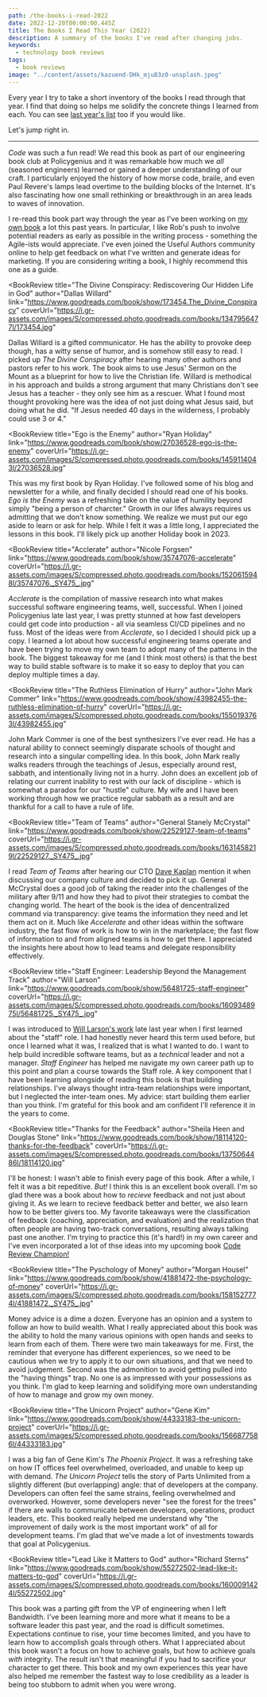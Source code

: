 ```yaml
---
path: /the-books-i-read-2022
date: 2022-12-20T00:00:00.445Z
title: The Books I Read This Year (2022)
description: A summary of the books I've read after changing jobs.
keywords:
  - technology book reviews
tags:
  - book reviews
image: "../content/assets/kazuend-DHk_mju83z0-unsplash.jpeg"
---
```


Every year I try to take a short inventory of the books I read through that year. I find that doing so helps me solidify the concrete things I learned from each. You can see [last year's list](/blog/the-books-i-read-this-year-2021) too if you would like.

Let's jump right in.

---


<BookReview title="Code: The Hidden Language of Computer Hardware and Software" 
  author="Frank Herbert" 
  link="https://www.goodreads.com/book/show/44882.Code" 
  coverUrl="https://i.gr-assets.com/images/S/compressed.photo.goodreads.com/books/1328830222l/44882.jpg">

_Code_ was such a fun read! We read this book as part of our engineering book club at Policygenius and it was remarkable how much we _all_ (seasoned engineers) learned or gained a deeper understanding of our craft. I particularly enjoyed the history of how 
morse code, braile, and even Paul Revere's lamps lead overtime to the building blocks of the Internet. It's also fascinating how one small rethinking or breakthrough in an area leads to waves of innovation.

</BookReview>

<BookReview title="Write Useful Books" 
  author="Rob Fitzpatrick" 
  link="https://www.goodreads.com/book/show/58482658-write-useful-books" 
  coverUrl="https://i.gr-assets.com/images/S/compressed.photo.goodreads.com/books/1625372113l/58482658._SY475_.jpg">

I re-read this book part way through the year as I've been working on [my own book](https://dangoslen.me/book) a lot this past years. In particular, I like Rob's push to involve potential readers as early as possible in the writing process - something the Agile-ists would appreciate. I've even joined
the Useful Authors community online to help get feedback on what I've written and generate ideas for marketing. If you are considering writing a book, I highly recommend this one as a guide.

</BookReview>

<BookReview title="The Divine Conspiracy: Rediscovering Our Hidden Life in God"
  author="Dallas Willard"
  link="https://www.goodreads.com/book/show/173454.The_Divine_Conspiracy"
  coverUrl="https://i.gr-assets.com/images/S/compressed.photo.goodreads.com/books/1347956477l/173454.jpg"
>

Dallas Willard is a gifted communicator. He has the ability to provoke deep though, has a witty sense of humor, and is somehow still easy to read. I picked up _The Divine Conspiracy_ after hearing many other authors and pastors refer to his work. The book aims to use Jesus' Sermon on the Mount as a blueprint for how to live the Christian life. 
Willard is methodical in his approach and builds a strong argument that many Christians don't see Jesus has a teacher - they only see him as a rescuer. What I found most thought provoking here was the idea of not just doing what Jesus said, but doing what he did. "If Jesus needed 40 days in the wilderness, I probably could use 3 or 4."

</BookReview>

<BookReview title="Ego is the Enemy"
  author="Ryan Holiday"
  link="https://www.goodreads.com/book/show/27036528-ego-is-the-enemy"
  coverUrl="https://i.gr-assets.com/images/S/compressed.photo.goodreads.com/books/1459114043l/27036528.jpg"
>

This was my first book by Ryan Holiday. I've followed some of his blog and newsletter for a while, and finally decided I should read one of his books. _Ego is the Enemy_ was a refreshing take on the value of humility beyond simply "being a person of charcter." Growth in our lifes always
requires us admitting that we don't know something. We realize we must put our ego aside to learn or ask for help. While I felt it was a little long, I appreciated the lessons in this book. I'll likely pick up another Holiday book in 2023.

</BookReview>

<BookReview title="Acclerate"
  author="Nicole Forgsen"
  link="https://www.goodreads.com/book/show/35747076-accelerate"
  coverUrl="https://i.gr-assets.com/images/S/compressed.photo.goodreads.com/books/1520615948l/35747076._SY475_.jpg"
>

_Acclerate_ is the compilation of massive research into what makes successful software engineering teams, well, successful. When I joined Policygenius late last year, I was pretty stunned at how fast developers could get code into production - all via seamless 
CI/CD pipelines and no fuss. Most of the ideas were from _Acclerate_, so I decided I should pick up a copy. I learned a lot about how successful engineering teams operate and have been trying to move my own team to adopt many of the patterns in the book. 
The biggest takeaway for me (and I think most others) is that the best way to build stable software is to make it so easy to deploy that you can deploy multiple times a day.

</BookReview>

<BookReview title="The Ruthless Elimination of Hurry"
  author="John Mark Commer"
  link="https://www.goodreads.com/book/show/43982455-the-ruthless-elimination-of-hurry"
  coverUrl="https://i.gr-assets.com/images/S/compressed.photo.goodreads.com/books/1550193763l/43982455.jpg"
>

John Mark Commer is one of the best synthesizers I've ever read. He has a natural ability to connect seemingly disparate schools of thought and research into a singular compelling idea. In this book, John Mark really walks readers through the teachings of Jesus, 
especially around rest, sabbath, and intentionally living not in a hurry. John does an excellent job of relating our current inability to rest with our lack of discipline - which is somewhat a paradox for our "hustle" culture. My wife and I have been working through 
how we practice regular sabbath as a result and are thankful for a call to have a rule of life.

</BookReview>

<BookReview title="Team of Teams"
  author="General Stanely McCrystal"
  link="https://www.goodreads.com/book/show/22529127-team-of-teams"
  coverUrl="https://i.gr-assets.com/images/S/compressed.photo.goodreads.com/books/1631458219l/22529127._SY475_.jpg"
>

I read _Team of Teams_ after hearing our CTO [Dave Kaplan](https://www.linkedin.com/in/davebkaplan/) mention it when discussing our company culture and decided to pick it up. General McCrystal does a good job of taking the reader into the challenges of the military 
after 9/11 and how they had to pivot their strategies to combat the changing world. The heart of the book is the idea of dencentralized command via transparency: give teams the information they need and let them act on it. Much like _Accelerate_ and other ideas within the software industry, 
the fast flow of work is how to win in the marketplace; the fast flow of information to and from aligned teams is how to get there. I appreciated the insights here about how to lead teams and delegate responsibility effectively.

</BookReview>


<BookReview title="Staff Engineer: Leadership Beyond the Management Track"
  author="Will Larson"
  link="https://www.goodreads.com/book/show/56481725-staff-engineer"
  coverUrl="https://i.gr-assets.com/images/S/compressed.photo.goodreads.com/books/1609348975l/56481725._SY475_.jpg"
>

I was introduced to [Will Larson's work](https://lethain.com/) late last year when I first learned about the "staff" role. I had honestly never heard this term used before, but once I learned what it was, I realized that is what I wanted to do. I want to help build incredible software teams, but as a _technical_ leader and not a manager.
_Staff Engineer_ has helped me navigate my own career path up to this point and plan a course towards the Staff role. A key component that I have been learning alongside of reading this book is that building relationships. I've always thought intra-team relationships were important, but I neglected the inter-team ones. My advice: start building them
earlier than you think. I'm grateful for this book and am confident I'll reference it in the years to come.

</BookReview>

<BookReview title="Thanks for the Feedback"
  author="Sheila Heen and Douglas Stone"
  link="https://www.goodreads.com/book/show/18114120-thanks-for-the-feedback"
  coverUrl="https://i.gr-assets.com/images/S/compressed.photo.goodreads.com/books/1375064486l/18114120.jpg"
>

I'll be honest: I wasn't able to finish every page of this book. After a while, I felt it was a bit repeditive. _But!_ I think this is an excellent book overall. I'm so glad there was a book about how to _recieve_ feedback and not just about giving it. As we learn to recieve feedback better and better, we also learn how
to be better givers too. My favorite takeaways were the classification of feedback (coaching, appreciation, and evaluation) and the realization that often people are having two-track conversations, resulting always talking past one another.  I'm trying to practice this (it's hard!) in my own career and I've even incorporated
a lot of thse ideas into my upcoming book [Code Review Champion!](https://dangoslen.me/book)

</BookReview>

<BookReview title="The Pyschology of Money" 
 author="Morgan Housel"
 link="https://www.goodreads.com/book/show/41881472-the-psychology-of-money"
 coverUrl="https://i.gr-assets.com/images/S/compressed.photo.goodreads.com/books/1581527774l/41881472._SY475_.jpg"
>

Money advice is a dime a dozen. Everyone has an opinion and a system to follow an how to build wealth. What I really appreciated about this book was the ability to hold the many various opinions with open hands and seeks to learn from each of them. There were two main takeaways for me. First, the reminder that everyone has different experiences, 
so we need to be cautious when we try to apply it to our own situations, and that we need to avoid judgement. Second was the admonition to avoid getting pulled into the "having things" trap. No one is as impressed with your possessions as you think. I'm glad to keep learning and solidifying more own understanding of how to manage and grow my own money.

</BookReview>

<BookReview title="The Unicorn Project" 
  author="Gene Kim"
  link="https://www.goodreads.com/book/show/44333183-the-unicorn-project" 
  coverUrl="https://i.gr-assets.com/images/S/compressed.photo.goodreads.com/books/1566877586l/44333183.jpg"
>

I was a big fan of Gene Kim's _The Phoenix Project_. It was a refreshing take on how IT offices feel overwhelmed, overloaded, and unable to keep up with demand. _The Unicorn Project_ tells the story of Parts Unlimited from a slightly different (but overlapping) angle: that of developers at the company. Developers can often feel the same strains, feeling 
overwhelmed and overworked. However, some developers never "see the forest for the trees" if there are walls to communicate between developers, operations, product leaders, etc. This booked really helped me understand why "the improvement of daily work is the most important work" of all for development teams. I'm glad that we've made a lot of investments 
towards that goal at Policygenius.

</BookReview>

<BookReview title="Lead Like it Matters to God" 
 author="Richard Sterns"
 link="https://www.goodreads.com/book/show/55272502-lead-like-it-matters-to-god"
 coverUrl="https://i.gr-assets.com/images/S/compressed.photo.goodreads.com/books/1600091424l/55272502.jpg"
>

This book was a parting gift from the VP of engineering when I left Bandwidth. I've been learning more and more what it means to be a software leader this past year, and the road is difficult sometimes. Expectations continue to rise, your time becomes limited, and you have to learn how to accomplish goals through others. What I appreciated about this book wasn't a focus on 
how to achieve goals, but how to achieve goals _with_ integrity. The result isn't that meaningful if you had to sacrifice your character to get there. This book and my own experiences this year have also helped me remember the fastest way to lose credibility as a leader is being too stubborn to admit when you were wrong.

</BookReview>




